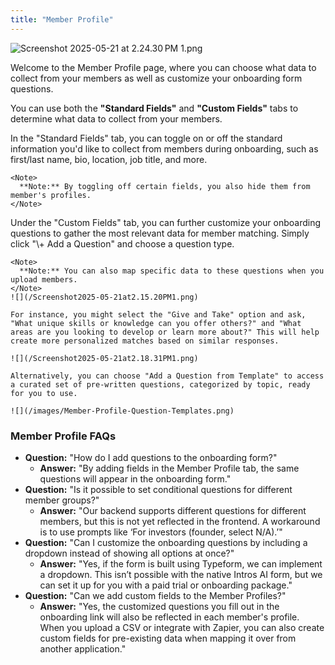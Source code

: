 ```yaml
---
title: "Member Profile"
---
```


![Screenshot 2025-05-21 at 2.24.30 PM 1.png](/images/Screenshot2025-05-21at2.24.30PM1.png)

Welcome to the Member Profile page, where you can choose what data to collect from your members as well as customize your onboarding form questions.

You can use both the **"Standard Fields"** and **"Custom Fields"** tabs to determine what data to collect from your members.

<Tabs>
  <Tab title="Standard Fields">
    In the "Standard Fields" tab, you can toggle on or off the standard information you'd like to collect from members during onboarding, such as first/last name, bio, location, job title, and more.

    <Note>
      **Note:** By toggling off certain fields, you also hide them from member's profiles.
    </Note>
  </Tab>
  <Tab title="Custom Fields">
    Under the "Custom Fields" tab, you can further customize your onboarding questions to gather the most relevant data for member matching. Simply click "\+ Add a Question" and choose a question type.

    <Note>
      **Note:** You can also map specific data to these questions when you upload members.
    </Note>
    ![](/Screenshot2025-05-21at2.15.20PM1.png)

    For instance, you might select the "Give and Take" option and ask, "What unique skills or knowledge can you offer others?" and "What areas are you looking to develop or learn more about?" This will help create more personalized matches based on similar responses.

    ![](/Screenshot2025-05-21at2.18.31PM1.png)

    Alternatively, you can choose "Add a Question from Template" to access a curated set of pre-written questions, categorized by topic, ready for you to use.

    ![](/images/Member-Profile-Question-Templates.png)
  </Tab>
</Tabs>

### **Member Profile FAQs**

- **Question:** "How do I add questions to the onboarding form?"
  - **Answer:** "By adding fields in the Member Profile tab, the same questions will appear in the onboarding form."
- **Question:** "Is it possible to set conditional questions for different member groups?"
  - **Answer:** "Our backend supports different questions for different members, but this is not yet reflected in the frontend. A workaround is to use prompts like ‘For investors (founder, select N/A).’"
- **Question:** "Can I customize the onboarding questions by including a dropdown instead of showing all options at once?"
  - **Answer:** "Yes, if the form is built using Typeform, we can implement a dropdown. This isn’t possible with the native Intros AI form, but we can set it up for you with a paid trial or onboarding package."
- **Question:** "Can we add custom fields to the Member Profiles?"
  - **Answer:** "Yes, the customized questions you fill out in the onboarding link will also be reflected in each member's profile. When you upload a CSV or integrate with Zapier, you can also create custom fields for pre-existing data when mapping it over from another application."